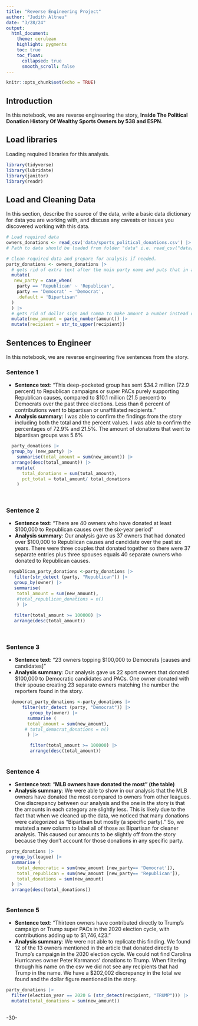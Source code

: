 ```yaml
---
title: "Reverse Engineering Project"
author: "Judith Altneu"
date: "3/28/24"
output:
  html_document:
    theme: cerulean
    highlight: pygments
    toc: true
    toc_float:
      collapsed: true
      smooth_scroll: false
---
```


```r
knitr::opts_chunk$set(echo = TRUE)
```

## Introduction

In this notebook, we are reverse engineering the story, **Inside The Political Donation History Of Wealthy Sports Owners by 538 and ESPN.**

## Load libraries

Loading required libraries for this analysis.

```r
library(tidyverse)
library(lubridate)
library(janitor)
library(readr)


```

## Load and Cleaning Data

In this section, describe the source of the data, write a basic data dictionary for data you are working with, and discuss any caveats or issues you discovered working with this data.

```r
# Load required data
owners_donations <- read_csv('data/sports_political_donations.csv') |> clean_names()
# Path to data should be loaded from folder "data" i.e. read_csv("data/name_of_data.csv")

# Clean required data and prepare for analysis if needed. 
party_donations <- owners_donations |>
  # gets rid of extra text after the main party name and puts that in a new column 
  mutate(
   new_party = case_when(
    party == 'Republican' ~ 'Republican',
    party == 'Democrat' ~ 'Democrat',
    .default = 'Bipartisan'
  )
  ) |>
  # gets rid of dollar sign and comma to make amount a number instead of a character in a new column 
  mutate(new_amount = parse_number(amount)) |>
  mutate(recipient = str_to_upper(recipient))


```

## Sentences to Engineer

In this notebook, we are reverse engineering five sentences from the story.

### Sentence 1

-   **Sentence text**: "This deep-pocketed group has sent \$34.2 million (72.9 percent) to Republican campaigns or super PACs purely supporting Republican causes, compared to \$10.1 million (21.5 percent) to Democrats over the past three elections. Less than 6 percent of contributions went to bipartisan or unaffiliated recipients."
-   **Analysis summary**: I was able to confirm the findings from the story including both the total and the percent values. I was able to confirm the percentages of 72.9% and 21.5%. The amount of donations that went to bipartisan groups was 5.6%

```r
  party_donations |>
  group_by (new_party) |>
    summarise(total_amount = sum(new_amount)) |>
  arrange(desc(total_amount)) |>
    mutate(
      total_donations = sum(total_amount),
      pct_total = total_amount/ total_donations
    )
   
 

```

### Sentence 2

-   **Sentence text**: "There are 40 owners who have donated at least \$100,000 to Republican causes over the six-year period"
-   **Analysis summary**: Our analysis gave us 37 owners that had donated over \$100,000 to Republican causes and candidate over the past six years. There were three couples that donated together so there were 37 separate entries plus three spouses equals 40 separate owners who donated to Republican causes.

```r
 republican_party_donations <-party_donations |>
   filter(str_detect (party, "Republican")) |>
   group_by(owner) |>
   summarise(
    total_amount = sum(new_amount), 
    #total_republican_donations = n()
    ) |>
  
   filter(total_amount >= 100000) |>
   arrange(desc(total_amount))
   
          

```

### Sentence 3

-   **Sentence text**: "23 owners topping \$100,000 to Democrats [causes and candidates]"
-   **Analysis summary**: Our analysis gave us 22 sport owners that donated \$100,000 to Democratic candidates and PACs. One owner donated with their spouse creating 23 separate owners matching the number the reporters found in the story.

```r
  democrat_party_donations <-party_donations |>
      filter(str_detect (party, "Democrat")) |>
         group_by(owner) |>
        summarise (
        total_amount = sum(new_amount), 
       # total_democrat_donations = n()
        ) |>

         filter(total_amount >= 100000) |>
         arrange(desc(total_amount))
   

```

### Sentence 4

-   **Sentence text**: "**MLB owners have donated the most" (the table)**
-   **Analysis summary**: We were able to show in our analysis that the MLB owners have donated the most compared to owners from other leagues. One discrepancy between our analysis and the one in the story is that the amounts in each category are slightly less. This is likely due to the fact that when we cleaned up the data, we noticed that many donations were categorized as "Bipartisan but mostly (a specific party)." So, we mutated a new column to label all of those as Bipartisan for cleaner analysis. This caused our amounts to be slightly off from the story because they don't account for those donations in any specific party.

```r
party_donations |>
  group_by(league) |>
  summarise (
    total_democratic = sum(new_amount [new_party== 'Democrat']), 
    total_republican = sum(new_amount [new_party== 'Republican']),
    total_donations = sum(new_amount)
  ) |>
  arrange(desc(total_donations))



```

### Sentence 5

-   **Sentence text**: "Thirteen owners have contributed directly to Trump’s campaign or Trump super PACs in the 2020 election cycle, with contributions adding up to \$1,746,423."
-   **Analysis summary**: We were not able to replicate this finding. We found 12 of the 13 owners mentioned in the article that donated directly to Trump's campaign in the 2020 election cycle. We could not find Carolina Hurricanes owner Peter Karmanos' donations to Trump. When filtering through his name on the csv we did not see any recipients that had Trump in the name. We have a \$202,002 discrepancy in the total we found and the dollar figure mentioned in the story.

```r
party_donations |>
  filter(election_year == 2020 & (str_detect(recipient, "TRUMP"))) |>
  mutate(total_donations = sum(new_amount))
  


```

-30-
